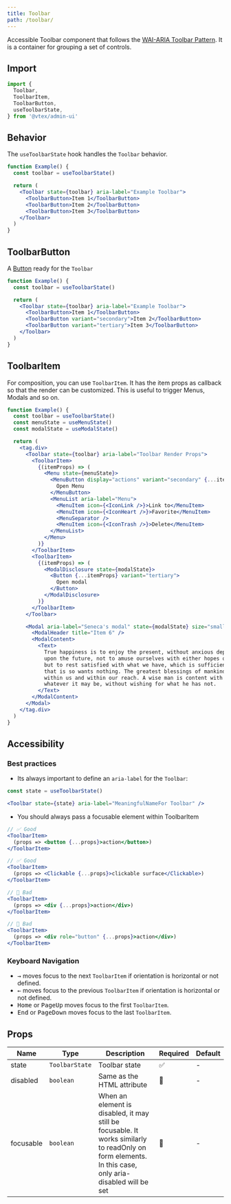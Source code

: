 ```yaml
---
title: Toolbar
path: /toolbar/
---
```



<PageHeader title="Toolbar" />

Accessible Toolbar component that follows the [WAI-ARIA Toolbar Pattern](https://www.w3.org/TR/wai-aria-practices/#toolbar). It is a container for grouping a set of controls.

## Import

```jsx isStatic
import {
  Toolbar,
  ToolbarItem,
  ToolbarButton,
  useToolbarState,
} from '@vtex/admin-ui'
```

## Behavior

The `useToolbarState` hook handles the `Toolbar` behavior.

```jsx live
function Example() {
  const toolbar = useToolbarState()

  return (
    <Toolbar state={toolbar} aria-label="Example Toolbar">
      <ToolbarButton>Item 1</ToolbarButton>
      <ToolbarButton>Item 2</ToolbarButton>
      <ToolbarButton>Item 3</ToolbarButton>
    </Toolbar>
  )
}
```

## ToolbarButton

A [Button](button/) ready for the `Toolbar`

```jsx live
function Example() {
  const toolbar = useToolbarState()

  return (
    <Toolbar state={toolbar} aria-label="Example Toolbar">
      <ToolbarButton>Item 1</ToolbarButton>
      <ToolbarButton variant="secondary">Item 2</ToolbarButton>
      <ToolbarButton variant="tertiary">Item 3</ToolbarButton>
    </Toolbar>
  )
}
```

## ToolbarItem

For composition, you can use `ToolbarItem`. It has the item props as callback so that the render can be customized. This is useful to trigger Menus, Modals and so on.

```jsx live
function Example() {
  const toolbar = useToolbarState()
  const menuState = useMenuState()
  const modalState = useModalState()

  return (
    <tag.div>
      <Toolbar state={toolbar} aria-label="Toolbar Render Props">
        <ToolbarItem>
          {(itemProps) => (
            <Menu state={menuState}>
              <MenuButton display="actions" variant="secondary" {...itemProps}>
                Open Menu
              </MenuButton>
              <MenuList aria-label="Menu">
                <MenuItem icon={<IconLink />}>Link to</MenuItem>
                <MenuItem icon={<IconHeart />}>Favorite</MenuItem>
                <MenuSeparator />
                <MenuItem icon={<IconTrash />}>Delete</MenuItem>
              </MenuList>
            </Menu>
          )}
        </ToolbarItem>
        <ToolbarItem>
          {(itemProps) => (
            <ModalDisclosure state={modalState}>
              <Button {...itemProps} variant="tertiary">
                Open modal
              </Button>
            </ModalDisclosure>
          )}
        </ToolbarItem>
      </Toolbar>

      <Modal aria-label="Seneca's modal" state={modalState} size="small">
        <ModalHeader title="Item 6" />
        <ModalContent>
          <Text>
            True happiness is to enjoy the present, without anxious dependence
            upon the future, not to amuse ourselves with either hopes or fears
            but to rest satisfied with what we have, which is sufficient, for he
            that is so wants nothing. The greatest blessings of mankind are
            within us and within our reach. A wise man is content with his lot,
            whatever it may be, without wishing for what he has not.
          </Text>
        </ModalContent>
      </Modal>
    </tag.div>
  )
}
```

## Accessibility

### Best practices

- Its always important to define an `aria-label` for the `Toolbar`:

```jsx isStatic
const state = useToolbarState()

<Toolbar state={state} aria-label="MeaningfulNameFor Toolbar" />
```

- You should always pass a focusable element within ToolbarItem

```jsx isStatic
// ✅ Good
<ToolbarItem>
  (props => <button {...props}>action</button>)
</ToolbarItem>

// ✅ Good
<ToolbarItem>
  (props => <Clickable {...props}>clickable surface</Clickable>)
</ToolbarItem>

// 🚨 Bad
<ToolbarItem>
  (props => <div {...props}>action</div>)
</ToolbarItem>

// 🚨 Bad
<ToolbarItem>
  (props => <div role="button" {...props}>action</div>)
</ToolbarItem>
```

### Keyboard Navigation

- <kbd>→</kbd> moves focus to the next `ToolbarItem` if orientation is horizontal or not defined.
- <kbd>←</kbd> moves focus to the previous `ToolbarItem` if orientation is horizontal or not defined.
- <kbd>Home</kbd> or <kbd>PageUp</kbd> moves focus to the first `ToolbarItem`.
- <kbd>End</kbd> or <kbd>PageDown</kbd> moves focus to the last `ToolbarItem`.

## Props

| Name      | Type           | Description                                                                                                                                           | Required | Default |
| --------- | -------------- | ----------------------------------------------------------------------------------------------------------------------------------------------------- | -------- | ------- |
| state     | `ToolbarState` | Toolbar state                                                                                                                                         | ✅       | -       |
| disabled  | `boolean`      | Same as the HTML attribute                                                                                                                            | 🚫       | -       |
| focusable | `boolean`      | When an element is disabled, it may still be focusable. It works similarly to readOnly on form elements. In this case, only aria-disabled will be set | 🚫       | -       |
